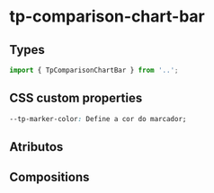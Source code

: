 
<Meta of={comparisonChartBarStories} />

# tp-comparison-chart-bar

## Types

```ts
import { TpComparisonChartBar } from '..';
```

## CSS custom properties

```css
--tp-marker-color: Define a cor do marcador;
```

## Atributos

<Canvas of={comparisonChartBarStories.Default} />

<Controls of={comparisonChartBarStories.Default} />

## Compositions

<Canvas of={comparisonChartBarLabelStories.Label} />

<Controls of={comparisonChartBarLabelStories.Label} />
